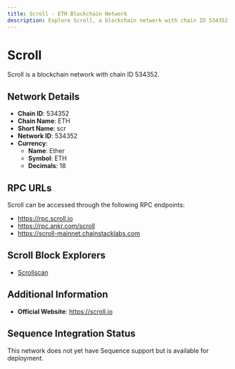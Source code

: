 ```yaml
--- 
title: Scroll - ETH Blockchain Network
description: Explore Scroll, a blockchain network with chain ID 534352. Learn about its native currency, Ether, and how to interact with the network.
---
```


# Scroll

Scroll is a blockchain network with chain ID 534352.

## Network Details

- **Chain ID**: 534352
- **Chain Name**: ETH
- **Short Name**: scr
- **Network ID**: 534352
- **Currency**: 
  - **Name**: Ether
  - **Symbol**: ETH
  - **Decimals**: 18

## RPC URLs

Scroll can be accessed through the following RPC endpoints:

- https://rpc.scroll.io
- https://rpc.ankr.com/scroll
- https://scroll-mainnet.chainstacklabs.com

## Scroll Block Explorers

- [Scrollscan](https://scrollscan.com)

## Additional Information

- **Official Website**: https://scroll.io

## Sequence Integration Status

This network does not yet have Sequence support but is available for deployment.
